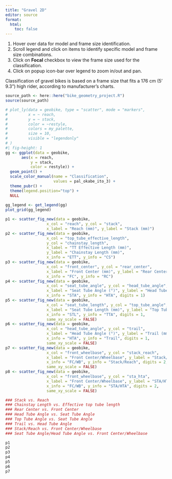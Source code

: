 ```yaml
---
title: "Gravel 2D"
editor: source
format:
  html:
    toc: false
---
```

::: {.callout-tip}
1. Hover over data for model and frame size identification.
2. Scroll legend and click on items to identify specific model and frame size combinations.
3. Click on **Focal** checkbox to view the frame size used for the classification.
4. Click on popup icon-bar over legend to zoom in/out and pan.
:::

::: {.callout-note}
Classification of gravel bikes is based on a frame size that fits a 176 cm (5' 9.3") high rider, according to manufacturer's charts.
:::


```r
source_path <- here::here("bike_geometry_project.R")
source(source_path)
```

```r
# plot_ly(data = geobike, type = "scatter", mode = "markers",
#         x = ~ reach,
#         y = ~ stack,
#         color = ~restyle,
#         colors = my_palette,
#         size = 10,
#         visible = "legendonly"
# )
#| fig-height: 1
gg <- ggplot(data = geobike,
       aes(x = reach,
           y = stack,
           color = restyle)) +
  geom_point() +
  scale_color_manual(name = "Classification",
                     values = pal_okabe_ito_3) +
  theme_pubr() +
  theme(legend.position="top") +
  NULL
  
gg_legend <- get_legend(gg)
plot_grid(gg_legend)

```

```r

p1 <- scatter_fig_new(data = geobike,
                  x_col = "reach", y_col = "stack",
                  x_label = "Reach (mm)", y_label = "Stack (mm)")
p2 <- scatter_fig_new(data = geobike,
                  x_col = "top_tube_effective_length",
                  y_col = "chainstay_length",
                  x_label = "TT Effective Length (mm)",
                  y_label = "Chainstay Length (mm)",
                  x_info = "ETT", y_info = "CS")
p3 <- scatter_fig_new(data = geobike,
                  x_col = "front_center", y_col = "rear_center",
                  x_label = "Front Center (mm)", y_label = "Rear Center (mm)",
                  x_info = "FC", y_info = "RC")
p4 <- scatter_fig_new(data = geobike,
                  x_col = "seat_tube_angle", y_col = "head_tube_angle",
                  x_label = "Seat Tube Angle (°)", y_label = "Head Tube Angle (°)",
                  x_info = "STA", y_info = "HTA", digits = 1)
p5 <- scatter_fig_new(data = geobike,
                  x_col = "seat_tube_length", y_col = "top_tube_angle",
                  x_label = "Seat Tube Length (mm)", y_label = "Top Tube Angle (°)",
                  x_info = "STL", y_info = "TTA", digits = 1,
                  same_xy_scale = FALSE)
p6 <- scatter_fig_new(data = geobike,
                  x_col = "head_tube_angle", y_col = "trail",
                  x_label = "Head Tube Angle (°)", y_label = "Trail (mm)",
                  x_info = "HTA", y_info = "Trail", digits = 1,
                  same_xy_scale = FALSE)
p7 <- scatter_fig_new(data = geobike,
                  x_col = "front_wheelbase", y_col = "stack_reach",
                  x_label = "Front Center/Wheelbase", y_label = "Stack/Reach",
                  x_info = "FC/WB", y_info = "Stack/Reach", digits = 2,
                  same_xy_scale = FALSE)
p8 <- scatter_fig_new(data = geobike,
                  x_col = "front_wheelbase", y_col = "sta_hta",
                  x_label = "Front Center/Wheelbase", y_label = "STA/HTA",
                  x_info = "FC/WB", y_info = "STA/HTA", digits = 2,
                  same_xy_scale = FALSE)

### Stack vs. Reach
### Chainstay Length vs. Effective top tube length
### Rear Center vs. Front Center
### Head Tube Angle vs. Seat Tube Angle
### Top Tube Angle vs. Seat Tube Angle
### Trail vs. Head Tube Angle
### Stack/Reach vs. Front Center/Wheelbase
### Seat Tube Angle/Head Tube Angle vs. Front Center/Wheelbase

```



```r
p1
p2
p3
p4
p5
p6
p7

```


